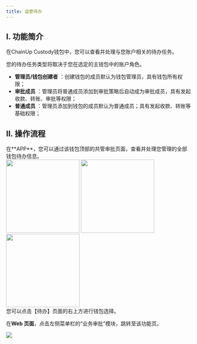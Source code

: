 ```yaml
---
title: 运营待办
---
```


## I. 功能简介

在ChainUp Custody钱包中，您可以查看并处理与您账户相关的待办任务。

您的待办任务类型将取决于您在选定的主钱包中的账户角色。
- **管理员/钱包创建者** ：创建钱包的成员默认为钱包管理员，具有钱包所有权限；
- **审批成员** ：管理员将普通成员添加到审批策略后自动成为审批成员，具有发起收款、转账、审批等权限；
- **普通成员** ：管理员添加到钱包的成员默认为普通成员；具有发起收款、转账等基础权限；


## II. 操作流程

<Steps>
<Step title="查看待办信息">
在**APP**，您可以通过该钱包顶部的共管审批页面，查看并处理您管理的全部钱包待办信息。
<div className="w-full flex items-center justify-center">
    <CardGroup cols={3}>
    <img src="/images/user-guide/todo1cn.png" width="200"/>
    <img src="/images/user-guide/todo2cn.png" width="200"/>
    <img src="/images/user-guide/todo3cn.png" width="200"/>
    </CardGroup>
</div>

<Tip>
您可以点击【待办】页面的右上方进行钱包选择。 
</Tip>

在**Web 页面**，点击左侧菜单栏的“业务审批”模块，跳转至该功能页。
<div className="w-full flex items-center justify-center">
    <img src="/images/user-guide/todo4cn.png" />
</div>

</Step>
</Steps>


